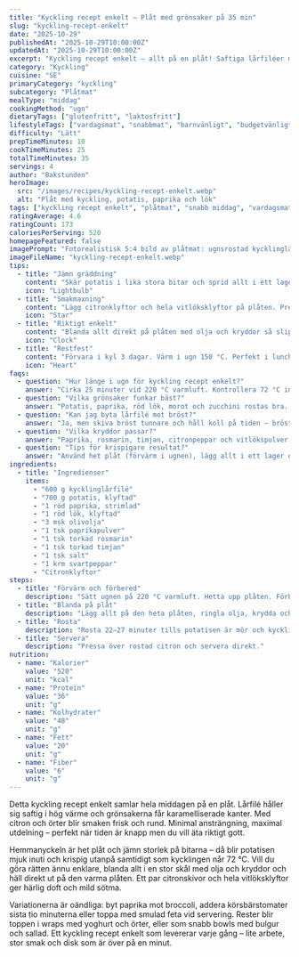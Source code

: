 ```yaml
---
title: "Kyckling recept enkelt – Plåt med grönsaker på 35 min"
slug: "kyckling-recept-enkelt"
date: "2025-10-29"
publishedAt: "2025-10-29T10:00:00Z"
updatedAt: "2025-10-29T10:00:00Z"
excerpt: "Kyckling recept enkelt – allt på en plåt! Saftiga lårfiléer med potatis, paprika och lök, klart på 35 minuter. Minimal disk, maximal smak. Perfekt vardagsräddare!"
category: "Kyckling"
cuisine: "SE"
primaryCategory: "kyckling"
subcategory: "Plåtmat"
mealType: "middag"
cookingMethod: "ugn"
dietaryTags: ["glutenfritt", "laktosfritt"]
lifestyleTags: ["vardagsmat", "snabbmat", "barnvänligt", "budgetvänligt"]
difficulty: "Lätt"
prepTimeMinutes: 10
cookTimeMinutes: 25
totalTimeMinutes: 35
servings: 4
author: "Bakstunden"
heroImage:
  src: "/images/recipes/kyckling-recept-enkelt.webp"
  alt: "Plåt med kyckling, potatis, paprika och lök"
tags: ["kyckling recept enkelt", "plåtmat", "snabb middag", "vardagsmat"]
ratingAverage: 4.6
ratingCount: 173
caloriesPerServing: 520
homepageFeatured: false
imagePrompt: "Fotorealistisk 5:4 bild av plåtmat: ugnsrostad kycklinglårfilé med potatis, paprika, röd lök, rosmarin. Gyllene ytor, olivolja, ånga, nordiskt dagsljus, rustik plåt och träbord. Modern food styling."
imageFileName: "kyckling-recept-enkelt.webp"
tips:
  - title: "Jämn gräddning"
    content: "Skär potatis i lika stora bitar och sprid allt i ett lager. Använd varmluft om du har – det ger krispiga kanter."
    icon: "Lightbulb"
  - title: "Smakmaxning"
    content: "Lägg citronklyftor och hela vitlöksklyftor på plåten. Pressa den rostade citronen över vid servering för frisk syra."
    icon: "Star"
  - title: "Riktigt enkelt"
    content: "Blanda allt direkt på plåten med olja och kryddor så slipper du extra disk."
    icon: "Clock"
  - title: "Restfest"
    content: "Förvara i kyl 3 dagar. Värm i ugn 150 °C. Perfekt i lunchlåda eller som fyllning i wraps med yoghurt."
    icon: "Heart"
faqs:
  - question: "Hur länge i ugn för kyckling recept enkelt?"
    answer: "Cirka 25 minuter vid 220 °C varmluft. Kontrollera 72 °C innertemperatur för saftigt resultat."
  - question: "Vilka grönsaker funkar bäst?"
    answer: "Potatis, paprika, röd lök, morot och zucchini rostas bra. Håll samma storlek för jämn tillagning."
  - question: "Kan jag byta lårfilé mot bröst?"
    answer: "Ja, men skiva bröst tunnare och håll koll på tiden – bröst tillagas snabbare än lår."
  - question: "Vilka kryddor passar?"
    answer: "Paprika, rosmarin, timjan, citronpeppar och vitlökspulver är säkra kort."
  - question: "Tips för krispigare resultat?"
    answer: "Använd het plåt (förvärm i ugnen), lägg allt i ett lager och rör bara en gång."
ingredients:
  - title: "Ingredienser"
    items:
      - "600 g kycklinglårfilé"
      - "700 g potatis, klyftad"
      - "1 röd paprika, strimlad"
      - "1 röd lök, klyftad"
      - "3 msk olivolja"
      - "1 tsk paprikapulver"
      - "1 tsk torkad rosmarin"
      - "1 tsk torkad timjan"
      - "1 tsk salt"
      - "1 krm svartpeppar"
      - "Citronklyftor"
steps:
  - title: "Förvärm och förbered"
    description: "Sätt ugnen på 220 °C varmluft. Hetta upp plåten. Förbered grönsaker och kyckling."
  - title: "Blanda på plåt"
    description: "Lägg allt på den heta plåten, ringla olja, krydda och vänd runt."
  - title: "Rosta"
    description: "Rosta 22–27 minuter tills potatisen är mör och kycklingen 72 °C."
  - title: "Servera"
    description: "Pressa över rostad citron och servera direkt."
nutrition:
  - name: "Kalorier"
    value: "520"
    unit: "kcal"
  - name: "Protein"
    value: "36"
    unit: "g"
  - name: "Kolhydrater"
    value: "48"
    unit: "g"
  - name: "Fett"
    value: "20"
    unit: "g"
  - name: "Fiber"
    value: "6"
    unit: "g"
---
```


Detta kyckling recept enkelt samlar hela middagen på en plåt. Lårfilé håller sig saftig i hög värme och grönsakerna får karamelliserade kanter. Med citron och örter blir smaken frisk och rund. Minimal ansträngning, maximal utdelning – perfekt när tiden är knapp men du vill äta riktigt gott.

Hemmanyckeln är het plåt och jämn storlek på bitarna – då blir potatisen mjuk inuti och krispig utanpå samtidigt som kycklingen når 72 °C. Vill du göra rätten ännu enklare, blanda allt i en stor skål med olja och kryddor och häll direkt ut på den varma plåten. Ett par citronskivor och hela vitlöksklyftor ger härlig doft och mild sötma.

Variationerna är oändliga: byt paprika mot broccoli, addera körsbärstomater sista tio minuterna eller toppa med smulad feta vid servering. Rester blir toppen i wraps med yoghurt och örter, eller som snabb bowls med bulgur och sallad. Ett kyckling recept enkelt som levererar varje gång – lite arbete, stor smak och disk som är över på en minut.
